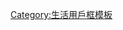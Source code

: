 {{Userbox
  |border-c = #000000
  |border-s = 1
  |id-c     = #FFFFFF
  |id-s     = 14
  |id-fc    = #FF0000
  |info-s   = 10
  |info-fc  = #000000 
  |id       = 狂人
  |info     = 這個用戶'''發瘋'''了。
}}
<includeonly>[[Category:發瘋的維基人|{{PAGENAME}}]]</includeonly><noinclude>
[[Category:發瘋的維基人| ]]
[[Category:生活用戶框模板]]
</noinclude>